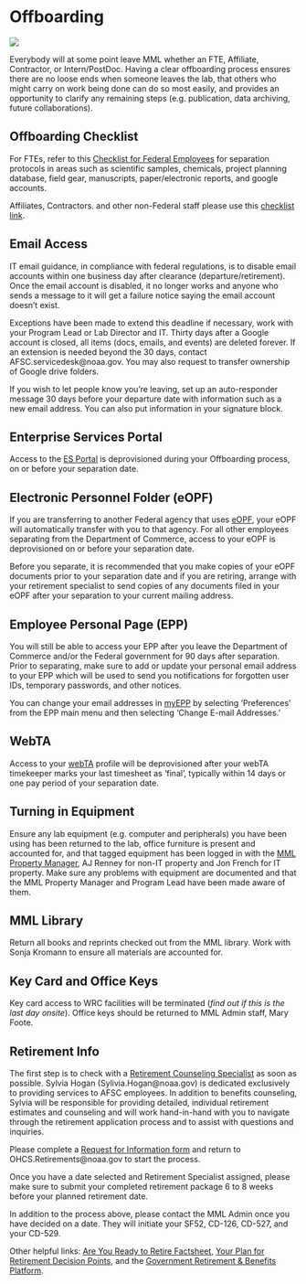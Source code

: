 # Offboarding {#offboarding} 

![](img/so_long.jpg)

Everybody will at some point leave MML whether an FTE, Affiliate, Contractor, or Intern/PostDoc. Having a clear offboarding process ensures there are no loose ends when someone leaves the lab, that others who might carry on work being done can do so most easily, and provides an opportunity to clarify any remaining steps (e.g. publication, data archiving, future collaborations).  

## Offboarding Checklist

For FTEs, refer to this [Checklist for Federal Employees](https://drive.google.com/file/d/17hBFFWaAImoVNqHfPJmoAKqGqs8rD1Q2/view) for separation protocols in areas such as scientific samples, chemicals, project planning database, field gear, manuscripts, paper/electronic reports, and google accounts. 

Affiliates, Contractors. and other non-Federal staff please use this [checklist link](https://drive.google.com/file/d/1BdNN2rvgwdyUAuk_9cOlRGw5_ik6K37Q/view).

## Email Access 

IT email guidance, in compliance with federal regulations, is to disable email accounts within one business day after clearance (departure/retirement). Once the email account is disabled, it no longer works and anyone who sends a message to it will get a failure notice saying the email account doesn’t exist. 

Exceptions have been made to extend this deadline if necessary, work with your Program Lead or Lab Director and IT. Thirty days after a Google account is closed, all items (docs, emails, and events) are deleted forever. If an extension is needed beyond the 30 days, contact AFSC.servicedesk@noaa.gov. You may also request to transfer ownership of Google drive folders. 

If you wish to let people know you’re leaving, set up an auto-responder message 30 days before your departure date with information such as a new email address. You can also put information in your signature block.  

## Enterprise Services Portal

Access to the [ES Portal](https://enterpriseservices.servicenowservices.com/esc?id=kb_article_view&sysparm_article=KB0012529) is deprovisioned during your Offboarding process, on or before your separation date. 

## Electronic Personnel Folder (eOPF)

If you are transferring to another Federal agency that uses [eOPF](https://www.commerce.gov/hr/hccs/services/eopf), your eOPF will automatically transfer with you to that agency. For all other employees separating from the Department of Commerce, access to your eOPF is deprovisioned on or before your separation date. 

Before you separate, it is recommended that you make copies of your eOPF documents prior to your separation date and if you are retiring, arrange with your retirement specialist to send copies of any documents filed in your eOPF after your separation to your current mailing address.  

## Employee Personal Page (EPP)

You will still be able to access your EPP after you leave the Department of Commerce and/or the Federal government for 90 days after separation. Prior to separating, make sure to add or update your personal email address to your EPP which will be used to send you notifications for forgotten user IDs, temporary passwords, and other notices. 

You can change your email addresses in [myEPP](https://www.commerce.gov/hr/employees) by selecting ‘Preferences’ from the EPP main menu and then selecting ‘Change E-mail Addresses.’  
  
## WebTA

Access to your [webTA](https://www.commerce.gov/hr/employees/compensation/webta) profile will be deprovisioned after your webTA timekeeper marks your last timesheet as ‘final’, typically within 14 days or one pay period of your separation date.    

## Turning in Equipment

Ensure any lab equipment (e.g. computer and peripherals) you have been using has been returned to the lab, office furniture is present and accounted for, and that tagged equipment has been logged in with the [MML Property Manager](https://sites.google.com/noaa.gov/myafsc/administrative/property-management), AJ Renney for non-IT property and Jon French for IT property. Make sure any problems with equipment are documented and that the MML Property Manager and Program Lead have been made aware of them.  

## MML Library

Return all books and reprints checked out from the MML library. Work with Sonja Kromann to ensure all materials are accounted for.  

## Key Card and Office Keys

Key card access to WRC facilities will be terminated (_find out if this is the last day onsite_). Office keys should be returned to MML Admin staff, Mary Foote. 

## Retirement Info

The first step is to check with a [Retirement Counseling Specialist](https://sites.google.com/noaa.gov/ohcs/contacts-roles/office-of-human-capital-services/workforce-relations-division/retirement-counseling-branch) as soon as possible.  Sylvia Hogan (Sylivia.Hogan@noaa.gov) is dedicated exclusively to providing services to AFSC employees. In addition to benefits counseling, Sylvia will be responsible for providing detailed, individual retirement estimates and counseling and will work hand-in-hand with you to navigate through the retirement application process and to assist with questions and inquiries. 

Please complete a [Request for Information form](https://drive.google.com/file/d/1ZRuiwZExNU4wNdElZ8-UdDuQbcNv5htQ/view) and return to OHCS.Retirements@noaa.gov to start the process.

Once you have a date selected and Retirement Specialist assigned, please make sure to submit your completed retirement package 6 to 8 weeks before your planned retirement date.

In addition to the process above, please contact the MML Admin once you have decided on a date. They will initiate your SF52, CD-126, CD-527, and your CD-529.

Other helpful links: [Are You Ready to Retire Factsheet](https://drive.google.com/file/d/19qhKweyxDZLqp2rLjzVtlpsRvVjc8KyI/view), [Your Plan for Retirement Decision Points](https://drive.google.com/file/d/1DH1c79OxQdlf-SfBpwSNAsLHbtTd9Ema/view), and the [Government Retirement & Benefits Platform](https://platform.grbinc.com/app/employee?license=1057).
